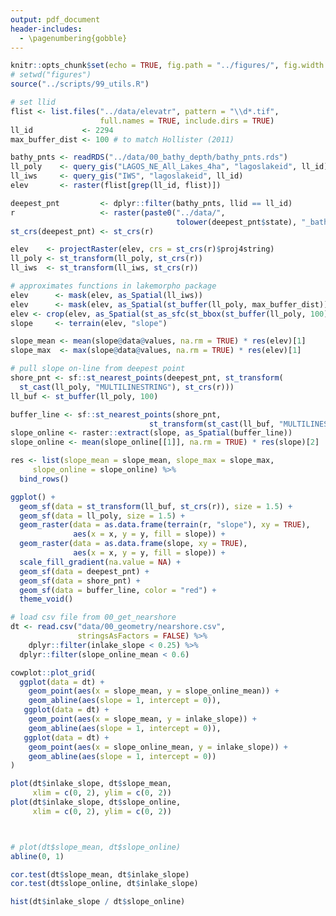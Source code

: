 ```yaml
---
output: pdf_document
header-includes: 
  - \pagenumbering{gobble}
---
```


```r
knitr::opts_chunk$set(echo = TRUE, fig.path = "../figures/", fig.width = 6.5, fig.height = 4.5)
# setwd("figures")
source("../scripts/99_utils.R")
```

```r
# set llid
flist <- list.files("../data/elevatr", pattern = "\\d*.tif",
                    full.names = TRUE, include.dirs = TRUE)
ll_id           <- 2294
max_buffer_dist <- 100 # to match Hollister (2011)

bathy_pnts <- readRDS("../data/00_bathy_depth/bathy_pnts.rds")
ll_poly    <- query_gis("LAGOS_NE_All_Lakes_4ha", "lagoslakeid", ll_id)
ll_iws     <- query_gis("IWS", "lagoslakeid", ll_id)
elev       <- raster(flist[grep(ll_id, flist)])

deepest_pnt         <- dplyr::filter(bathy_pnts, llid == ll_id)
r                   <- raster(paste0("../data/", 
                                     tolower(deepest_pnt$state), "_bathy/", ll_id, ".tif"))
st_crs(deepest_pnt) <- st_crs(r)

elev    <- projectRaster(elev, crs = st_crs(r)$proj4string)
ll_poly <- st_transform(ll_poly, st_crs(r))
ll_iws  <- st_transform(ll_iws, st_crs(r))

# approximates functions in lakemorpho package
elev      <- mask(elev, as_Spatial(ll_iws))
elev      <- mask(elev, as_Spatial(st_buffer(ll_poly, max_buffer_dist)))
elev <- crop(elev, as_Spatial(st_as_sfc(st_bbox(st_buffer(ll_poly, 100)))))
slope     <- terrain(elev, "slope")

slope_mean <- mean(slope@data@values, na.rm = TRUE) * res(elev)[1]
slope_max  <- max(slope@data@values, na.rm = TRUE) * res(elev)[1]

# pull slope on-line from deepest point
shore_pnt <- sf::st_nearest_points(deepest_pnt, st_transform(
  st_cast(ll_poly, "MULTILINESTRING"), st_crs(r)))
ll_buf <- st_buffer(ll_poly, 100)

buffer_line <- sf::st_nearest_points(shore_pnt,
                               st_transform(st_cast(ll_buf, "MULTILINESTRING"), st_crs(r)))
slope_online <- raster::extract(slope, as_Spatial(buffer_line))
slope_online <- mean(slope_online[[1]], na.rm = TRUE) * res(slope)[2]

res <- list(slope_mean = slope_mean, slope_max = slope_max,
     slope_online = slope_online) %>%
  bind_rows()

ggplot() + 
  geom_sf(data = st_transform(ll_buf, st_crs(r)), size = 1.5) +
  geom_sf(data = ll_poly, size = 1.5) +
  geom_raster(data = as.data.frame(terrain(r, "slope"), xy = TRUE),
              aes(x = x, y = y, fill = slope)) +
  geom_raster(data = as.data.frame(slope, xy = TRUE),
              aes(x = x, y = y, fill = slope)) +
  scale_fill_gradient(na.value = NA) +
  geom_sf(data = deepest_pnt) +
  geom_sf(data = shore_pnt) +
  geom_sf(data = buffer_line, color = "red") +
  theme_void()
```

```r

# load csv file from 00_get_nearshore
dt <- read.csv("data/00_geometry/nearshore.csv", 
               stringsAsFactors = FALSE) %>%
    dplyr::filter(inlake_slope < 0.25) %>%
  dplyr::filter(slope_online_mean < 0.6)

cowplot::plot_grid(
  ggplot(data = dt) + 
    geom_point(aes(x = slope_mean, y = slope_online_mean)) +
    geom_abline(aes(slope = 1, intercept = 0)), 
   ggplot(data = dt) + 
    geom_point(aes(x = slope_mean, y = inlake_slope)) +
    geom_abline(aes(slope = 1, intercept = 0)), 
   ggplot(data = dt) + 
    geom_point(aes(x = slope_online_mean, y = inlake_slope)) +
    geom_abline(aes(slope = 1, intercept = 0))
)

plot(dt$inlake_slope, dt$slope_mean,
     xlim = c(0, 2), ylim = c(0, 2))
plot(dt$inlake_slope, dt$slope_online,
     xlim = c(0, 2), ylim = c(0, 2))



# plot(dt$slope_mean, dt$slope_online)
abline(0, 1)

cor.test(dt$slope_mean, dt$inlake_slope)
cor.test(dt$slope_online, dt$inlake_slope)

hist(dt$inlake_slope / dt$slope_online)

```
